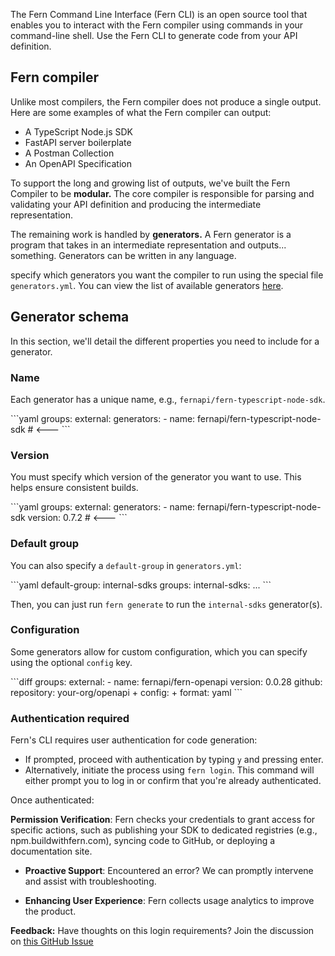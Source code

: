 The Fern Command Line Interface (Fern CLI) is an open source tool that enables you to interact with the Fern compiler using commands in your command-line shell. Use the Fern CLI to generate code from your API definition.

## Fern compiler

Unlike most compilers, the Fern compiler does not produce a single output. Here
are some examples of what the Fern compiler can output:

- A TypeScript Node.js SDK
- FastAPI server boilerplate
- A Postman Collection
- An OpenAPI Specification

To support the long and growing list of outputs, we've built the Fern Compiler
to be **modular.** The core compiler is responsible for parsing and validating
your API definition and producing the intermediate representation.

The remaining work is handled by **generators.** A Fern generator is a program
that takes in an intermediate representation and outputs... something. Generators can be written in any language.

specify which generators you want the compiler to run using the special file
`generators.yml`. You can view the list of available generators [here](generators).

## Generator schema 

In this section, we'll detail the different properties you need to include for a
generator.

### Name

Each generator has a unique name, e.g., `fernapi/fern-typescript-node-sdk`.

<CodeBlock title="generators.yml">
```yaml
groups:
  external:
    generators:
      - name: fernapi/fern-typescript-node-sdk # <---
```
</CodeBlock>

### Version

You must specify which version of the generator you want to use. This helps
ensure consistent builds.

<CodeBlock title="generators.yml">
```yaml
groups:
  external:
    generators:
      - name: fernapi/fern-typescript-node-sdk
        version: 0.7.2 # <---
```
</CodeBlock>

### Default group

You can also specify a `default-group` in `generators.yml`:

<CodeBlock title="generators.yml">
```yaml
default-group: internal-sdks
groups:
  internal-sdks: ...
```
</CodeBlock>

Then, you can just run `fern generate` to run the `internal-sdks` generator(s).

### Configuration

Some generators allow for custom configuration, which you can specify using the optional `config` key.

<CodeBlock title="generators.yml">
```diff 
 groups:
   external:
       - name: fernapi/fern-openapi
         version: 0.0.28
         github:
           repository: your-org/openapi
+        config:
+          format: yaml
```
</CodeBlock>

### Authentication required

Fern's CLI requires user authentication for code generation:

- If prompted, proceed with authentication by typing `y` and pressing enter.
- Alternatively, initiate the process using `fern login`. This command will either prompt you to log in or confirm that you're already authenticated.

Once authenticated:

**Permission Verification**: Fern checks your credentials to grant access for specific actions, such as publishing your SDK to dedicated registries (e.g., npm.buildwithfern.com), syncing code to GitHub, or deploying a documentation site.

- **Proactive Support**: Encountered an error? We can promptly intervene and assist with troubleshooting.

- **Enhancing User Experience**: Fern collects usage analytics to improve the product.

**Feedback:** Have thoughts on this login requirements? Join the discussion on [this GitHub Issue](https://github.com/fern-api/fern/issues/2003)

